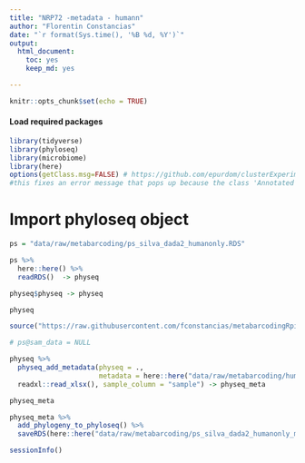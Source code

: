 ```yaml
---
title: "NRP72 -metadata - humann"
author: "Florentin Constancias"
date: "`r format(Sys.time(), '%B %d, %Y')`"
output: 
  html_document: 
    toc: yes
    keep_md: yes

---
```


```r
knitr::opts_chunk$set(echo = TRUE)
```

#### Load required packages

```r
library(tidyverse)
library(phyloseq)
library(microbiome)
library(here)
options(getClass.msg=FALSE) # https://github.com/epurdom/clusterExperiment/issues/66
#this fixes an error message that pops up because the class 'Annotated' is defined in two different packages
```


# Import phyloseq object

```r
ps = "data/raw/metabarcoding/ps_silva_dada2_humanonly.RDS"

ps %>% 
  here::here() %>%
  readRDS()  -> physeq

physeq$physeq -> physeq

physeq
```




```r
source("https://raw.githubusercontent.com/fconstancias/metabarcodingRpipeline/dev/scripts/functions_export_simplified.R")

# ps@sam_data = NULL

physeq %>%
  physeq_add_metadata(physeq = .,
                      metadata = here::here("data/raw/metabarcoding/humann_track_analysis.xlsx") %>%
  readxl::read_xlsx(), sample_column = "sample") -> physeq_meta

physeq_meta
```

```r
physeq_meta %>% 
  add_phylogeny_to_phyloseq() %>% 
  saveRDS(here::here("data/raw/metabarcoding/ps_silva_dada2_humanonly_meta.RDS"))
```

```r
sessionInfo()
```
